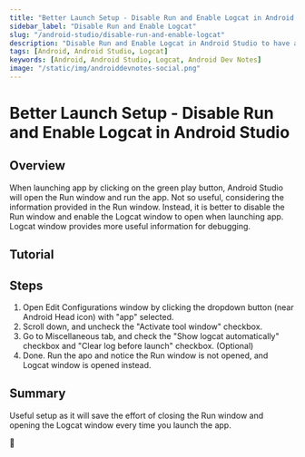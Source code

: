 ```yaml
---
title: "Better Launch Setup - Disable Run and Enable Logcat in Android Studio"
sidebar_label: "Disable Run and Enable Logcat"
slug: "/android-studio/disable-run-and-enable-logcat"
description: "Disable Run and Enable Logcat in Android Studio to have a better launch setup"
tags: [Android, Android Studio, Logcat]
keywords: [Android, Android Studio, Logcat, Android Dev Notes]
image: "/static/img/androiddevnotes-social.png"
---
```



# Better Launch Setup - Disable Run and Enable Logcat in Android Studio

## Overview

When launching app by clicking on the green play button, Android Studio will open the Run window and run the app. Not so useful, considering the information provided in the Run window. Instead, it is better to disable the Run window and enable the Logcat window to open when launching app. Logcat window provides more useful information for debugging.

## Tutorial

<VideoPlayer url='https://www.youtube.com/watch?v=ZSN4PkDbe1M' />

## Steps

1. Open Edit Configurations window by clicking the dropdown button (near Android Head icon) with "app" selected.
2. Scroll down, and uncheck the "Activate tool window" checkbox.
3. Go to Miscellaneous tab, and check the "Show logcat automatically" checkbox and "Clear log before launch" checkbox. (Optional)
4. Done. Run the apo and notice the Run window is not opened, and Logcat window is opened instead.

## Summary

Useful setup as it will save the effort of closing the Run window and opening the Logcat window every time you launch the app.

🐣

